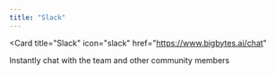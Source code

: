 ```yaml
---
title: "Slack"
---
```


<Card
  title="Slack"
  icon="slack"
  href="https://www.bigbytes.ai/chat"
>
  Instantly chat with the team and other community members
</Card>
